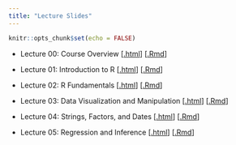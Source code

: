 ```yaml
---
title: "Lecture Slides"
---
```


```r
knitr::opts_chunk$set(echo = FALSE)
```

* Lecture 00: Course Overview [[.html](files/slides/00_course-overview.html)] [[.Rmd](https://raw.githubusercontent.com/svteichman/STAT302-WIN2022/main/files/slides/00_course-overview.Rmd)]

* Lecture 01: Introduction to R [[.html](files/slides/01_intro-to-R.html)] [[.Rmd](https://raw.githubusercontent.com/svteichman/STAT302-WIN2022/main/files/slides/01_intro-to-R.Rmd)]

* Lecture 02: R Fundamentals [[.html](files/slides/02_fundamentals.html)] [[.Rmd](https://raw.githubusercontent.com/svteichman/STAT302-WIN2022/main/files/slides/02_fundamentals.Rmd)]

* Lecture 03: Data Visualization and Manipulation [[.html](files/slides/03_datavizmanip.html)] [[.Rmd](https://raw.githubusercontent.com/svteichman/STAT302-WIN2022/main/files/slides/03_datavizmanip.Rmd)]


* Lecture 04: Strings, Factors, and Dates [[.html](files/slides/04_stringsfactors.html)] [[.Rmd](https://raw.githubusercontent.com/svteichman/STAT302-WIN2022/main/files/slides/04_stringsfactors.Rmd)]

* Lecture 05: Regression and Inference [[.html](files/slides/05_inference.html)] [[.Rmd](https://raw.githubusercontent.com/svteichman/STAT302-WIN2022/main/files/slides/05_inference.Rmd)]

\begin{comment}

* Lecture 06: Application: SVD and PCA [[.html](files/slides/06_svdpca.html)] [[.Rmd](https://raw.githubusercontent.com/svteichman/STAT302-WIN2022/main/files/slides/06_svdpca.Rmd)]

* Lecture 07: Debugging and Git [[.html](files/slides/07_debuggit.html)] [[.Rmd](https://raw.githubusercontent.com/svteichman/STAT302-WIN2022/main/files/slides/07_debuggit.html)]

* Lecture 08: Application: Resampling [[.html](files/slides/08_resample-bayes.html)] [[.Rmd](https://raw.githubusercontent.com/svteichman/STAT302-WIN2022/main/files/slides/08_resample-bayes.html)]

* Lecture 09: Application: Prediction [[.html](files/slides/09_prediction.html)] [[.Rmd](https://raw.githubusercontent.com/svteichman/STAT302-WIN2022/main/files/slides/09_prediction.html)]

* Lecture 10: R Package Development [[.html](files/slides/10_package.html)] [[.Rmd](https://raw.githubusercontent.com/svteichman/STAT302-WIN2022/main/files/slides/10_package.html)]

\end{comment}